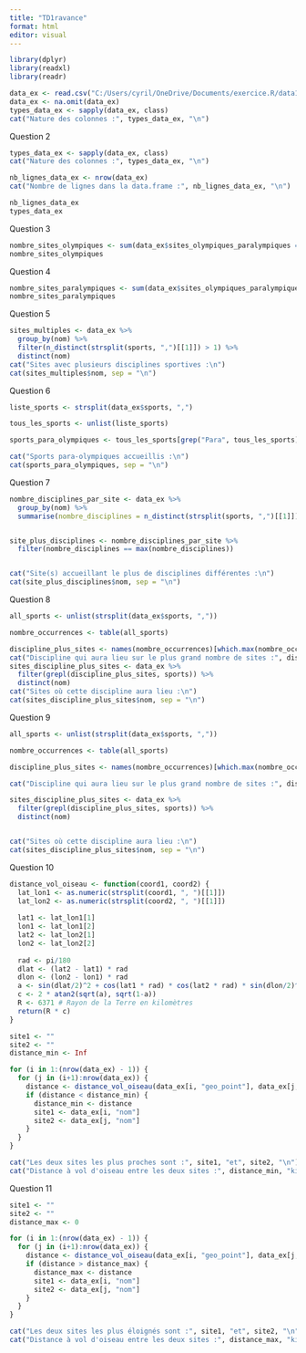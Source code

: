 ```yaml
---
title: "TD1ravance"
format: html
editor: visual
---
```


```r
library(dplyr)
library(readxl)
library(readr)

data_ex <- read.csv("C:/Users/cyril/OneDrive/Documents/exercice.R/data1.csv", sep = ";")
data_ex <- na.omit(data_ex)
types_data_ex <- sapply(data_ex, class)
cat("Nature des colonnes :", types_data_ex, "\n")
```

Question 2

```r
types_data_ex <- sapply(data_ex, class)
cat("Nature des colonnes :", types_data_ex, "\n")

nb_lignes_data_ex <- nrow(data_ex)
cat("Nombre de lignes dans la data.frame :", nb_lignes_data_ex, "\n")

nb_lignes_data_ex
types_data_ex
```

Question 3

```r
nombre_sites_olympiques <- sum(data_ex$sites_olympiques_paralympiques == "Site olympique,Site paralympique" | data_ex$sites_olympiques_paralympiques == "Site olympique")
nombre_sites_olympiques
```

Question 4

```r
nombre_sites_paralympiques <- sum(data_ex$sites_olympiques_paralympiques == "Site olympique,Site paralympique" | data_ex$sites_olympiques_paralympiques == "Site paralympique")
nombre_sites_paralympiques
```

Question 5

```r
sites_multiples <- data_ex %>%
  group_by(nom) %>%
  filter(n_distinct(strsplit(sports, ",")[[1]]) > 1) %>%
  distinct(nom)
cat("Sites avec plusieurs disciplines sportives :\n")
cat(sites_multiples$nom, sep = "\n")
```

Question 6

```r
liste_sports <- strsplit(data_ex$sports, ",")

tous_les_sports <- unlist(liste_sports)

sports_para_olympiques <- tous_les_sports[grep("Para", tous_les_sports)]

cat("Sports para-olympiques accueillis :\n")
cat(sports_para_olympiques, sep = "\n")
```

Question 7

```r
nombre_disciplines_par_site <- data_ex %>%
  group_by(nom) %>%
  summarise(nombre_disciplines = n_distinct(strsplit(sports, ",")[[1]]))


site_plus_disciplines <- nombre_disciplines_par_site %>%
  filter(nombre_disciplines == max(nombre_disciplines))


cat("Site(s) accueillant le plus de disciplines différentes :\n")
cat(site_plus_disciplines$nom, sep = "\n")
```

Question 8

```r
all_sports <- unlist(strsplit(data_ex$sports, ","))

nombre_occurrences <- table(all_sports)

discipline_plus_sites <- names(nombre_occurrences)[which.max(nombre_occurrences)]
cat("Discipline qui aura lieu sur le plus grand nombre de sites :", discipline_plus_sites, "\n")
sites_discipline_plus_sites <- data_ex %>%
  filter(grepl(discipline_plus_sites, sports)) %>%
  distinct(nom)
cat("Sites où cette discipline aura lieu :\n")
cat(sites_discipline_plus_sites$nom, sep = "\n")
```

Question 9

```r
all_sports <- unlist(strsplit(data_ex$sports, ","))

nombre_occurrences <- table(all_sports)

discipline_plus_sites <- names(nombre_occurrences)[which.max(nombre_occurrences)]

cat("Discipline qui aura lieu sur le plus grand nombre de sites :", discipline_plus_sites, "\n")

sites_discipline_plus_sites <- data_ex %>%
  filter(grepl(discipline_plus_sites, sports)) %>%
  distinct(nom)


cat("Sites où cette discipline aura lieu :\n")
cat(sites_discipline_plus_sites$nom, sep = "\n")
```

Question 10

```r
distance_vol_oiseau <- function(coord1, coord2) {
  lat_lon1 <- as.numeric(strsplit(coord1, ", ")[[1]])
  lat_lon2 <- as.numeric(strsplit(coord2, ", ")[[1]])
  
  lat1 <- lat_lon1[1]
  lon1 <- lat_lon1[2]
  lat2 <- lat_lon2[1]
  lon2 <- lat_lon2[2]
  
  rad <- pi/180
  dlat <- (lat2 - lat1) * rad
  dlon <- (lon2 - lon1) * rad
  a <- sin(dlat/2)^2 + cos(lat1 * rad) * cos(lat2 * rad) * sin(dlon/2)^2
  c <- 2 * atan2(sqrt(a), sqrt(1-a))
  R <- 6371 # Rayon de la Terre en kilomètres
  return(R * c)
}

site1 <- ""
site2 <- ""
distance_min <- Inf

for (i in 1:(nrow(data_ex) - 1)) {
  for (j in (i+1):nrow(data_ex)) {
    distance <- distance_vol_oiseau(data_ex[i, "geo_point"], data_ex[j, "geo_point"])
    if (distance < distance_min) {
      distance_min <- distance
      site1 <- data_ex[i, "nom"]
      site2 <- data_ex[j, "nom"]
    }
  }
}

cat("Les deux sites les plus proches sont :", site1, "et", site2, "\n")
cat("Distance à vol d'oiseau entre les deux sites :", distance_min, "kilomètres\n")
```

Question 11

```r
site1 <- ""
site2 <- ""
distance_max <- 0

for (i in 1:(nrow(data_ex) - 1)) {
  for (j in (i+1):nrow(data_ex)) {
    distance <- distance_vol_oiseau(data_ex[i, "geo_point"], data_ex[j, "geo_point"])
    if (distance > distance_max) {
      distance_max <- distance
      site1 <- data_ex[i, "nom"]
      site2 <- data_ex[j, "nom"]
    }
  }
}

cat("Les deux sites les plus éloignés sont :", site1, "et", site2, "\n")
cat("Distance à vol d'oiseau entre les deux sites :", distance_max, "kilomètres\n")
```

